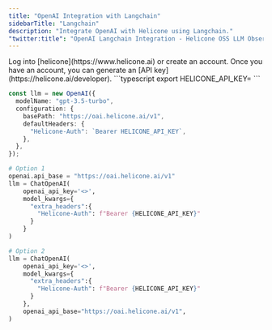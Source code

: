 ```yaml
---
title: "OpenAI Integration with Langchain"
sidebarTitle: "Langchain"
description: "Integrate OpenAI with Helicone using Langchain."
"twitter:title": "OpenAI Langchain Integration - Helicone OSS LLM Observability"
---
```


<Steps>
  <Step title="Create an account + Generate an API Key">
    Log into [helicone](https://www.helicone.ai) or create an account. Once you have an account, you
    can generate an [API key](https://helicone.ai/developer).
  </Step>
  <Step title="Set HELICONE_API_KEY as an environment variable">
```typescript
export HELICONE_API_KEY=<your API key>
```
  </Step>
  <Step title="Modify the API base and add the `Helicone-Auth` header">
<CodeGroup>

```typescript example.ts
const llm = new OpenAI({
  modelName: "gpt-3.5-turbo",
  configuration: {
    basePath: "https://oai.helicone.ai/v1",
    defaultHeaders: {
      "Helicone-Auth": `Bearer HELICONE_API_KEY`,
    },
  },
});
```

```python example.py
# Option 1
openai.api_base = "https://oai.helicone.ai/v1"
llm = ChatOpenAI(
    openai_api_key='<>',
    model_kwargs={
      "extra_headers":{
        "Helicone-Auth": f"Bearer {HELICONE_API_KEY}"
      }
    }
)

# Option 2
llm = ChatOpenAI(
    openai_api_key='<>',
    model_kwargs={
      "extra_headers":{
        "Helicone-Auth": f"Bearer {HELICONE_API_KEY}"
      }
    },
    openai_api_base="https://oai.helicone.ai/v1",
)

```

</CodeGroup>

  </Step>
</Steps>
